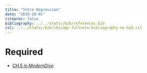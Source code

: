 ```yaml
---
title: "Intro Regression"
date: "2019-10-01"
citeproc: false
bibliography: ../../static/bib/references.bib
csl: ../../static/bib/chicago-fullnote-bibliography-no-bib.csl
---
```


# Required

- <i class="fas fa-book"></i> [CH.5 in *ModernDive*](https://moderndive.com/5-regression.html)


